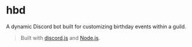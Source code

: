 # hbd

A dynamic Discord bot built for customizing birthday events within a guild.

> Built with [discord.js](https://discord.js.org) and [Node.js](https://nodejs.org).
